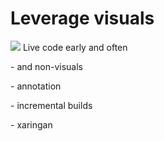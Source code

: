 # Leverage visuals {#visual}

![](images/icons8-picture-100.png){.cover} Live code early and often

\- and non-visuals

\- annotation

\- incremental builds

\- xaringan
